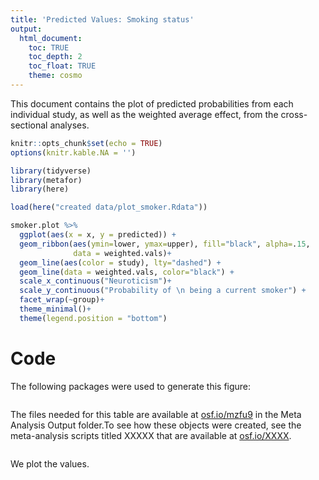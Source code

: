 ```yaml
---
title: 'Predicted Values: Smoking status'
output: 
  html_document:
    toc: TRUE
    toc_depth: 2
    toc_float: TRUE
    theme: cosmo
---
```


This document contains the plot of predicted probabilities from each individual study, as well as the weighted average effect, from the cross-sectional analyses.

```r
knitr::opts_chunk$set(echo = TRUE)
options(knitr.kable.NA = '')
```


```r
library(tidyverse)
library(metafor)
library(here)
```


```r
load(here("created data/plot_smoker.Rdata"))
```

```r
smoker.plot %>%
  ggplot(aes(x = x, y = predicted)) +
  geom_ribbon(aes(ymin=lower, ymax=upper), fill="black", alpha=.15,
              data = weighted.vals)+
  geom_line(aes(color = study), lty="dashed") +
  geom_line(data = weighted.vals, color="black") +
  scale_x_continuous("Neuroticism")+
  scale_y_continuous("Probability of \n being a current smoker") +
  facet_wrap(~group)+
  theme_minimal()+
  theme(legend.position = "bottom")
```

# Code

The following packages were used to generate this figure: 

```r
```

The files needed for this table are available at [osf.io/mzfu9](https://osf.io/mzfu9/) in the Meta Analysis Output folder.To see how these objects were created, see the meta-analysis scripts titled XXXXX that are available at [osf.io/XXXX](https://osf.io/XXXX/).

```r
```

We plot the values.

```r
```

